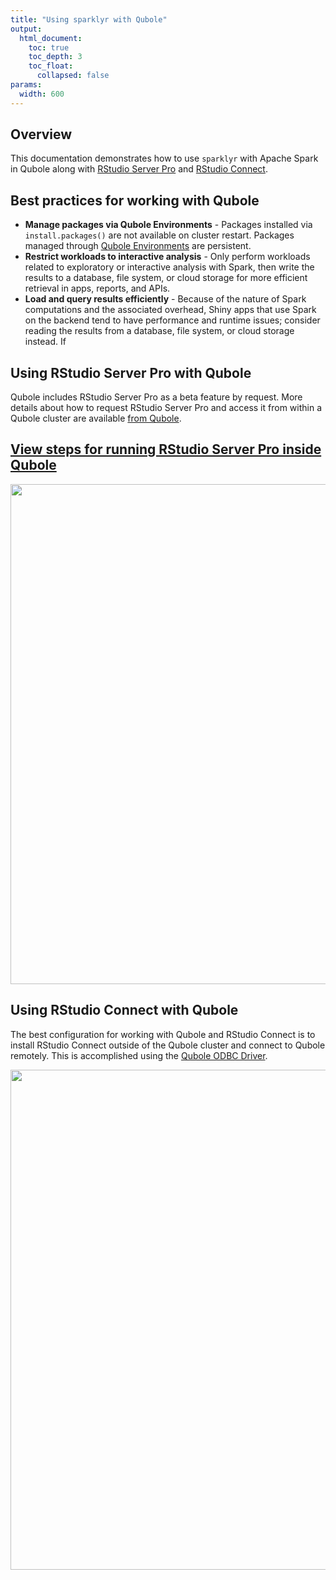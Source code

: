 ```yaml
---
title: "Using sparklyr with Qubole"
output:
  html_document:
    toc: true
    toc_depth: 3
    toc_float:
      collapsed: false
params:
  width: 600
---
```


## Overview

This documentation demonstrates how to use `sparklyr` with Apache Spark in
Qubole along with [RStudio Server
Pro](https://rstudio.com/products/rstudio-server-pro/) and [RStudio
Connect](https://rstudio.com/products/connect/).

## Best practices for working with Qubole
- **Manage packages via Qubole Environments** - Packages installed via
`install.packages()` are not available on cluster restart. Packages managed
through [Qubole
Environments]((https://docs.qubole.com/en/latest/user-guide/package-management/new-pm-ui.html))
are persistent.
- **Restrict workloads to interactive analysis** - Only perform workloads
  related to exploratory or interactive analysis with Spark, then write the
  results to a database, file system, or cloud storage for more efficient
  retrieval in apps, reports, and APIs.
- **Load and query results efficiently** - Because of the nature of Spark
  computations and the associated overhead, Shiny apps that use Spark on the
  backend tend to have performance and runtime issues; consider reading the
  results from a database, file system, or cloud storage instead. If

## Using RStudio Server Pro with Qubole

Qubole includes RStudio Server Pro as a beta feature by request. More details
about how to request RStudio Server Pro and access it from within a Qubole
cluster are available [from
Qubole](https://docs.qubole.com/en/latest/user-guide/engines/spark/rstudio_spark.html).


<a href="/examples/qubole-cluster">
  <h2>View steps for running RStudio Server Pro inside Qubole</h2>
</a>

<a href="/examples/qubole-cluster">
  <img src="/images/deployment/qubole/rstudio-qubole.png" width='800px' align='center'/>
</a>

## Using RStudio Connect with Qubole

The best configuration for working with Qubole and RStudio Connect is to install
RStudio Connect outside of the Qubole cluster and connect to Qubole remotely.
This is accomplished using the [Qubole ODBC
Driver](https://docs.qubole.com/en/latest/connectivity-options/use-qubole-drivers/ODBC-driver-linux/index.html).

<img src="/images/deployment/qubole/rstudio-connect-qubole.png" width='800px' align='center'/>
